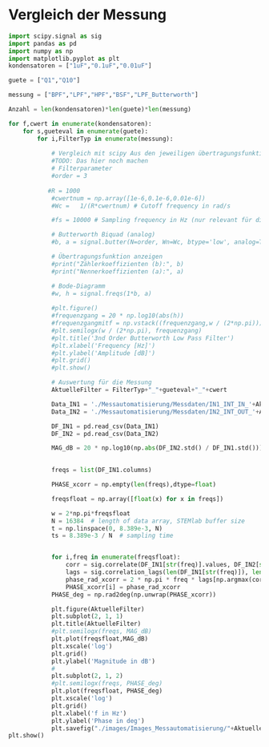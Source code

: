 # Vergleich der Messung

```python
import scipy.signal as sig
import pandas as pd
import numpy as np
import matplotlib.pyplot as plt
kondensatoren = ["1uF","0.1uF","0.01uF"]

guete = ["Q1","Q10"]

messung = ["BPF","LPF","HPF","BSF","LPF_Butterworth"]

Anzahl = len(kondensatoren)*len(guete)*len(messung)

for f,cwert in enumerate(kondensatoren):
    for s,gueteval in enumerate(guete):
        for i,FilterTyp in enumerate(messung):
            
            # Vergleich mit scipy Aus den jeweiligen übertragungsfunktionen
            #TODO: Das hier noch machen
            # Filterparameter
            #order = 3
            
           #R = 1000
            #cwertnum = np.array([1e-6,0.1e-6,0.01e-6])
            #Wc =   1/(R*cwertnum) # Cutoff frequency in rad/s

            #fs = 10000 # Sampling frequency in Hz (nur relevant für digital)

            # Butterworth Biquad (analog)
            #b, a = signal.butter(N=order, Wn=Wc, btype='low', analog=True)

            # Übertragungsfunktion anzeigen
            #print("Zählerkoeffizienten (b):", b)
            #print("Nennerkoeffizienten (a):", a)

            # Bode-Diagramm
            #w, h = signal.freqs(1*b, a)
            
            #plt.figure()
            #frequenzgang = 20 * np.log10(abs(h))
            #frequenzgangmitf = np.vstack((frequenzgang,w / (2*np.pi)))
            #plt.semilogx(w / (2*np.pi), frequenzgang)
            #plt.title('3nd Order Butterworth Low Pass Filter')
            #plt.xlabel('Frequency [Hz]')
            #plt.ylabel('Amplitude [dB]')
            #plt.grid()
            #plt.show()

            # Auswertung für die Messung
            AktuelleFilter = FilterTyp+"_"+gueteval+"_"+cwert

            Data_IN1 = './Messautomatisierung/Messdaten/IN1_INT_IN_'+AktuelleFilter+".csv"
            Data_IN2 = './Messautomatisierung/Messdaten/IN2_INT_OUT_'+AktuelleFilter+".csv"

            DF_IN1 = pd.read_csv(Data_IN1)
            DF_IN2 = pd.read_csv(Data_IN2)

            MAG_dB = 20 * np.log10(np.abs(DF_IN2.std() / DF_IN1.std()))

            
            freqs = list(DF_IN1.columns)

            PHASE_xcorr = np.empty(len(freqs),dtype=float)

            freqsfloat = np.array([float(x) for x in freqs])

            w = 2*np.pi*freqsfloat
            N = 16384  # length of data array, STEMlab buffer size
            t = np.linspace(0, 8.389e-3, N)
            ts = 8.389e-3 / N  # sampling time


            for i,freq in enumerate(freqsfloat):
                corr = sig.correlate(DF_IN1[str(freq)].values, DF_IN2[str(freq)],method="fft")
                lags = sig.correlation_lags(len(DF_IN1[str(freq)]), len(DF_IN2[str(freq)]))
                phase_rad_xcorr = 2 * np.pi * freq * lags[np.argmax(corr)] * ts
                PHASE_xcorr[i] = phase_rad_xcorr
            PHASE_deg = np.rad2deg(np.unwrap(PHASE_xcorr))

            plt.figure(AktuelleFilter)
            plt.subplot(2, 1, 1)
            plt.title(AktuelleFilter)
            #plt.semilogx(freqs, MAG_dB)
            plt.plot(freqsfloat,MAG_dB)
            plt.xscale('log')
            plt.grid()
            plt.ylabel('Magnitude in dB')
            #
            plt.subplot(2, 1, 2)
            #plt.semilogx(freqs, PHASE_deg)
            plt.plot(freqsfloat, PHASE_deg)
            plt.xscale('log')
            plt.grid()
            plt.xlabel('f in Hz')
            plt.ylabel('Phase in deg')
            plt.savefig("./images/Images_Messautomatisierung/"+AktuelleFilter+".png")
plt.show()
```